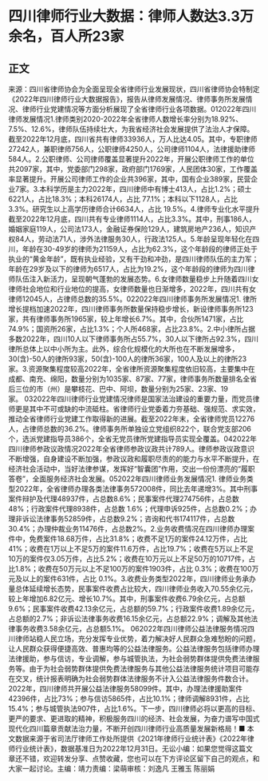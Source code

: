 # 四川律师行业大数据：律师人数达3.3万余名，百人所23家
## 正文
来源：四川省律师协会为全面呈现全省律师行业发展现状，四川省律师协会特制定《2022年四川律师行业大数据报告》，报告从律师发展情况、律师事务所发展情况、律师行业党建情况等方面分析展现了全省律师行业各项数据。012022年四川律师发展情况1.律师类别2020-2022年全省律师人数增长率分别为18.92%、7.5%、12.6%，律师队伍持续壮大，为我省经济社会发展提供了法治人才保障。截至2022年12月底，四川省共有律师33936人，万人比达4.05。其中，专职律师27242人，兼职律师756人，公职律师4250人，公司律师1104人，法律援助律师584人。2.公职律师、公司律师覆盖显著提升2022年，开展公职律师工作的单位共2097家，其中，党委部门298家，政府部门1769家，人民团体30家，工作覆盖率显著提升。开展公司律师工作的企业共396家，其中，国有企业389家，民营企业7家。3.本科学历是主力2022年，四川律师中有博士413人，占比1.2%；硕士6221人，占比18.3%；本科26174人，占比 77.1%；本科以下1128人，占比3.3%。研究生以上高学历律师合计6634人，占比 19.5%。4.律师专业化水平提升截至2022年12月底，四川共有专业律师1114人，占比3.3%。其中，刑事186人，婚姻家庭119人，公司法173人，金融证券保险129人，建筑房地产236人，知识产权84人，劳动法71人，涉外法律服务30人，行政法125人。5.年龄呈现年轻化在四川，年龄在30-49岁的律师为21159人，占比为62.3%，这个年龄段的律师正处于执业的“黄金年龄”，既有执业经验，又有干劲和冲劲，是四川律师队伍的主力军；年龄在29岁及以下的律师为6517人，占比为19.2%，这个年龄段的律师为四川律师队伍注入新活力，呈现朝气蓬勃的发展态势。6.女律师数量稳步上升随着四川女律师社会地位和行业地位的提高，女律师数量也日渐增多，2022年，四川共有女律师12045人，占律师总数的35.5%。022022年四川律师事务所发展情况1. 律所增长提档加速2022年，四川律师事务所数量保持稳步增长，新设律师事务所123家，共有律师事务所1965家，较上年增长6.7%。其中，合伙所1471家，占比 74.9%；国资所26家，占比1.3%；个人所468家，占比23.8%。2.中小律所占据多数2022年，四川10人以下律师事务所占55.7%，30人以下律所占92.3%，四川律所总体上以中小所为主。此外，综合化规模化的大所也在不断发展增多，30(含)-50人的律所93家，50(含)-100人的律所36家，100人及以上的律所23家。3.资源聚集程度较高2022年，全省律所资源聚集程度依旧较高，主要集中在成都、南充、绵阳，数量分别为1035家、87家、77家，律师事务所数量排名全省后三位的市（州）是攀枝花、巴中、阿坝，数量分别为25家、23家、19家。 032022年四川律师行业党建情况律师是国家法治建设的重要力量，而党员律师更是其中不可或缺的中流砥柱。省律师行业党委着力夯基础、强规范、求实效，推动全省律师行业党建工作取得新的进展。截至2022年末，全省律师党员12276人，占律师总数的36.2%。律师事务所单独设立党组织822个，联合党支部206个，选派党建指导员386个，全省无党员律所党建指导员实现全覆盖。042022年四川律师参政议政情况2022年全省律师参政议政共计789人。律师参政议政意识不断增强，自身建设不断加强，参政议政和履职尽责的的能力与水平不断提升，在经济社会活动中，当好法律参谋，发挥好“智囊团”作用，交出一份份漂亮的“履职答卷”，全面服务经济社会发展。052022年四川律师业务发展情况1. 律师业务类型2022年，全省律师办理各类法律事务572008件，同比去年递增3%。其中刑事案件辩护及代理48937件，占总数8.6%；民事案件代理274756件，占总数48%；行政案件代理8938件，占总数 1.6%；代理申诉925件，占总数0.2%；办理非诉讼法律事务52859件，占总数9.2%；咨询和代书174117件，占总数30.4%；办理仲裁业务11476件，占总数2%。2.业务收费情况在四川律师办理案件中，免费案件18.68万件，占比31.8%；收费不足1万的案件24.12万件，占比41%；收费在1万以上不足5万的案件11.6万件，占比19.7%；收费在5万以上不足10万的案件仅3.05万件，占比5.2%；收费在10万元以上不足50万的10717件，占比1.8%；收费在50万元以上不足100万的案件1903件，占比 0.3%；收费在100万元及以上的案件631件，占比 0.1%。3.收费业务类型2022年，四川律师业务承办量总体延续增长态势，民事案件收费占比较大，四川律师业务收入70.55余亿元，较上年增加6.82亿元、增长10.7%。其中，刑事案件收费6.79余亿元，占总额9.6%；民事案件收费42.13余亿元，占总额的59.7%；行政案件收费1.89余亿元，占总额的2.7%；非诉讼法律事务收费16.15余亿元，占总额22.9%；调解及其他法律事务收费3.58余亿元，占总额5.1%。 062022年四川律师公益法律服务情况四川律师站稳人民立场，充分发挥专业优势，着力解决好人民群众急难愁盼的问题，让人民群众获得便捷高效、普惠均等的公益法律服务。公益法律服务包括律师办理法律援助，参与信访，专业调解，参与城管执法，为社会弱势群体提供免费法律服务等。由于为社会弱势群体提供免费法律服务与其他公益法律服务统计项目可能存在交叉，统计报表明确为社会弱势群体法律服务不计入公益法律服务件数合计。2022年，四川律师共开展公益法律服务58099件。其中，办理法律援助案件42396件，占比73%；参与信访5865件，占比10.1%；律师调解8931件，占比15.4%；参与城管执法907件，占比1.6%。下一步，四川律师必将以更高的目标、更严的要求、更进取的精神，积极服务四川的经济、社会发展，为奋力谱写中国式现代化四川篇章贡献法治力量，不断开创四川律师行业高质量发展新格局！■ 本文数据来源于省司法厅律师工作处所提供《2021年律师行业统计表》《2022年律师行业统计表》，数据基准日为2022年12月31日。无讼小编：如果您觉得这篇文章还不错，欢迎转发分享、点赞收藏，您也可以在下方评论区留下自己的观点，和大家一起讨论。主编：靖力责编：梁萌审核：刘逸凡 王雅玉 陈丽娟 